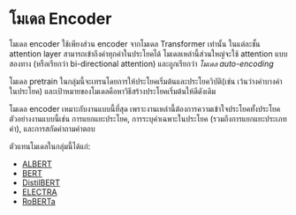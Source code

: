 # โมเดล Encoder

<CourseFloatingBanner
    chapter={1}
    classNames="absolute z-10 right-0 top-0"
/>

<Youtube id="MUqNwgPjJvQ" />

โมเดล encoder ใช้เพียงส่วน encoder จากโมเดล Transformer เท่านั้น ในแต่ละชั้น attention layer สามารถเข้าถึงคำทุกคำในประโยคได้ โมเดลเหล่านี้ส่วนใหญ่จะใช้ attention แบบสองทาง (หรือเรียกว่า bi-directional attention) และถูกเรียกว่า *โมเดล auto-encoding*

โมเดล pretrain ในกลุ่มนี้จะเทรนโดยการให้ประโยคเริ่มต้นและประโยควิบัติ(เช่น เว้นว่างคำบางคำในประโยค) และเป้าหมายของโมเดลคือหาวิธีสร้างประโยคเริ่มต้นให้ดีดังเดิม

โมเดล encoder เหมาะกับงานแบบนี้ที่สุด เพราะงานเหล่านี้ต้องการความเข้าใจประโยคทั้งประโยค ตัวอย่างงานแบบนี้เช่น การแยกแยะประโยค, การระบุคำเฉพาะในประโยค (รวมถึงการแยกแยะประเภทคำ), และการสกัดคำถามคำตอบ

ตัวแทนโมเดลในกลุ่มนี้ได้แก่:

- [ALBERT](https://huggingface.co/transformers/model_doc/albert.html)
- [BERT](https://huggingface.co/transformers/model_doc/bert.html)
- [DistilBERT](https://huggingface.co/transformers/model_doc/distilbert.html)
- [ELECTRA](https://huggingface.co/transformers/model_doc/electra.html)
- [RoBERTa](https://huggingface.co/transformers/model_doc/roberta.html)
